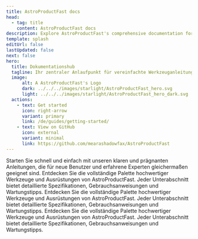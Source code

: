 ```yaml
---
title: AstroProductFast docs
head:
  - tag: title
    content: AstroProductFast docs
description: Explore AstroProductFast's comprehensive documentation for an in-depth look at our premium tools and construction services. 
template: splash
editUrl: false
lastUpdated: false
next: false
hero:
  title: Dokumentationshub
  tagline: Ihr zentraler Anlaufpunkt für vereinfachte Werkzeuganleitungen, detaillierte Service-Dokumentationen und Projektunterstützung.
  image:
      alt: A AstroProductFast's Logo
      dark: ../../../images/starlight/AstroProductFast_hero.svg
      light: ../../../images/starlight/AstroProductFast_hero_dark.svg
  actions:
    - text: Get started
      icon: right-arrow
      variant: primary
      link: /de/guides/getting-started/
    - text: View on GitHub
      icon: external
      variant: minimal
      link: https://github.com/mearashadowfax/AstroProductFast
---
```


<CardGrid stagger>

  <Card title="Schnellstartanleitungen" icon="document">
    Starten Sie schnell und einfach mit unseren klaren und prägnanten Anleitungen, die für neue Benutzer und erfahrene Experten gleichermaßen geeignet sind.
  </Card>

  <Card title="Werkzeuge & Ausrüstung" icon="seti:eslint">
    Entdecken Sie die vollständige Palette hochwertiger Werkzeuge und Ausrüstungen von AstroProductFast. Jeder Unterabschnitt bietet detaillierte Spezifikationen, Gebrauchsanweisungen und Wartungstipps.
  </Card>

   <Card title="Bauleistungen" icon="seti:puppet">
    Entdecken Sie die vollständige Palette hochwertiger Werkzeuge und Ausrüstungen von AstroProductFast. Jeder Unterabschnitt bietet detaillierte Spezifikationen, Gebrauchsanweisungen und Wartungstipps.
  </Card>

   <Card title="Erweiterte Themen" icon="seti:terraform">
    Entdecken Sie die vollständige Palette hochwertiger Werkzeuge und Ausrüstungen von AstroProductFast. Jeder Unterabschnitt bietet detaillierte Spezifikationen, Gebrauchsanweisungen und Wartungstipps.
  </Card>
</CardGrid>
